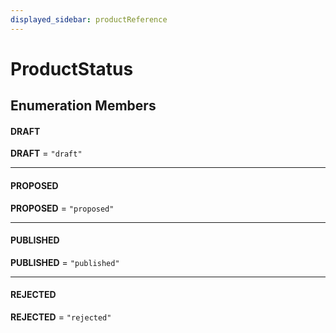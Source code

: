 ```yaml
---
displayed_sidebar: productReference
---
```



# ProductStatus

## Enumeration Members

#### DRAFT

 **DRAFT** = `"draft"`

___

#### PROPOSED

 **PROPOSED** = `"proposed"`

___

#### PUBLISHED

 **PUBLISHED** = `"published"`

___

#### REJECTED

 **REJECTED** = `"rejected"`
